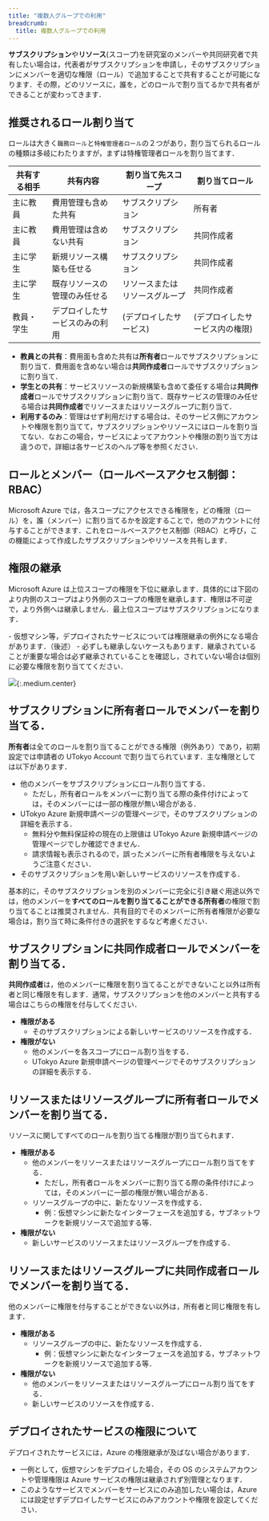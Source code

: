 ```yaml
---
title: "複数人グループでの利用"
breadcrumb:
  title: 複数人グループでの利用
---
```


**サブスクリプション**や**リソース**(スコープ)を研究室のメンバーや共同研究者で共有したい場合は，代表者がサブスクリプションを申請し，そのサブスクリプションにメンバーを適切な権限（ロール）で追加することで共有することが可能になります．その際，どのリソースに，誰を，どのロールで割り当てるかで共有者ができることが変わってきます．

## 推奨されるロール割り当て

ロールは大きく`職務ロール`と`特権管理者ロール`の２つがあり，割り当てられるロールの種類は多岐にわたりますが，まずは特権管理者ロールを割り当てます．

| 共有する相手  | 共有内容 | 割り当て先スコープ | 割り当てロール |
| ------------ | ------- | ---------------- | ------------- |
| 主に教員 | 費用管理も含めた共有 | サブスクリプション | 所有者 |
| 主に教員 | 費用管理は含めない共有 | サブスクリプション | 共同作成者 |
| 主に学生 | 新規リソース構築も任せる | サブスクリプション | 共同作成者 |
| 主に学生 | 既存リソースの管理のみ任せる | リソースまたはリソースグループ | 共同作成者 |
| 教員・学生| デプロイしたサービスのみの利用 | (デプロイしたサービス) | (デプロイしたサービス内の権限) |

- **教員との共有**：費用面も含めた共有は**所有者**ロールでサブスクリプションに割り当て．費用面を含めない場合は**共同作成者**ロールでサブスクリプションに割り当て．
- **学生との共有**：サービスリソースの新規構築も含めて委任する場合は**共同作成者**ロールでサブスクリプションに割り当て．既存サービスの管理のみ任せる場合は**共同作成者**でリソースまたはリソースグループに割り当て．
- **利用するのみ**：管理はせず利用だけする場合は、そのサービス側にアカウントや権限を割り当てて，サブスクリプションやリソースにはロールを割り当てない．なおこの場合，サービスによってアカウントや権限の割り当て方は違うので，詳細は各サービスのヘルプ等を参照ください．
</div>

## ロールとメンバー（ロールベースアクセス制御：RBAC）

Microsoft Azure では，各スコープにアクセスできる権限を，どの権限（ロール）を，誰（メンバー）に割り当てるかを設定することで，他のアカウントに付与することができます．これをロールベースアクセス制御（RBAC）と呼び，この機能によって作成したサブスクリプションやリソースを共有します．

## 権限の継承

Microsoft Azure は上位スコープの権限を下位に継承します．具体的には下図のより内側のスコープはより外側のスコープの権限を継承します．権限は不可逆で，より外側へは継承しません．最上位スコープはサブスクリプションになります．

<div class="box">
- 仮想マシン等，デプロイされたサービスについては権限継承の例外になる場合があります．（後述）
- 必ずしも継承しないケースもあります．継承されていることが重要な場合は必ず継承されていることを確認し，されていない場合は個別に必要な権限を割り当ててください．
</div>

![](img/01_iam.png){:.medium.center}


## サブスクリプションに**所有者**ロールでメンバーを割り当てる．

**所有者**は全てのロールを割り当てることができる権限（例外あり）であり，初期設定では申請者の UTokyo Account で割り当てられています．主な権限としては以下があります．

- 他のメンバーをサブスクリプションにロール割り当てする．
  - ただし，所有者ロールをメンバーに割り当てる際の条件付けによっては，そのメンバーには一部の権限が無い場合がある．
- UTokyo Azure 新規申請ページの管理ページで，そのサブスクリプションの詳細を表示する．
  - 無料分や無料保証枠の現在の上限値は UTokyo Azure 新規申請ページの管理ページでしか確認できません．
  - 請求情報も表示されるので，誤ったメンバーに所有者権限を与えないようご注意ください．
- そのサブスクリプションを用い新しいサービスのリソースを作成する．


基本的に，そのサブスクリプションを別のメンバーに完全に引き継ぐ用途以外では，他のメンバーを**すべてのロールを割り当てることができる所有者**の権限で割り当てることは推奨されません．共有目的でそのメンバーに所有者権限が必要な場合は，割り当て時に条件付きの選択をするなど考慮ください．


## サブスクリプションに**共同作成者**ロールでメンバーを割り当てる．

**共同作成者**は，他のメンバーに権限を割り当てることができないこと以外は所有者と同じ権限を有します．通常，サブスクリプションを他のメンバーと共有する場合はこちらの権限を付与してください．

- **権限がある**
  - そのサブスクリプションによる新しいサービスのリソースを作成する．
- **権限がない**
  - 他のメンバーを各スコープにロール割り当をする．
  - UTokyo Azure 新規申請ページの管理ページでそのサブスクリプションの詳細を表示する．


## リソースまたはリソースグループに**所有者**ロールでメンバーを割り当てる．

リソースに関してすべてのロールを割り当てる権限が割り当てられます．

- **権限がある**
  - 他のメンバーをリソースまたはリソースグループにロール割り当てをする．
    - ただし，所有者ロールをメンバーに割り当てる際の条件付けによっては，そのメンバーに一部の権限が無い場合がある．
  - リソースグループの中に、新たなリソースを作成する．
    - 例：仮想マシンに新たなインターフェースを追加する，サブネットワークを新規リソースで追加する等．
- **権限がない**
  - 新しいサービスのリソースまたはリソースグループを作成する．

## リソースまたはリソースグループに**共同作成者**ロールでメンバーを割り当てる．

他のメンバーに権限を付与することができない以外は，所有者と同じ権限を有します．

- **権限がある**
  - リソースグループの中に、新たなリソースを作成する．
    - 例：仮想マシンに新たなインターフェースを追加する，サブネットワークを新規リソースで追加する等．
- **権限がない**
  - 他のメンバーをリソースまたはリソースグループにロール割り当てをする．
  - 新しいサービスのリソースを作成する．

## デプロイされたサービスの権限について

デプロイされたサービスには，Azure の権限継承が及ばない場合があります．

- 一例として，仮想マシンをデプロイした場合，その OS のシステムアカウントや管理権限は Azure サービスの権限は継承されず別管理となります．
- このようなサービスでメンバーをサービスにのみ追加したい場合は，Azure には設定せずデプロイしたサービスにのみアカウントや権限を設定してください．
